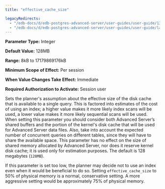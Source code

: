 ```yaml
---
title: "effective_cache_size"

legacyRedirects:
  - "/edb-docs/d/edb-postgres-advanced-server/user-guides/user-guide/13/effective_cache_size.html"
  - "/edb-docs/d/edb-postgres-advanced-server/user-guides/user-guide/latest/effective_cache_size.html"
---
```


<div id="effective_cache_size" class="registered_link"></div>

**Parameter Type:** Integer

**Default Value:** 128MB

**Range:** 8kB to 17179869176kB

**Minimum Scope of Effect:** Per session

**When Value Changes Take Effect:** Immediate

**Required Authorization to Activate:** Session user

Sets the planner's assumption about the effective size of the disk cache that is available to a single query. This is factored into estimates of the cost of using an index; a higher value makes it more likely index scans will be used, a lower value makes it more likely sequential scans will be used. When setting this parameter you should consider both Advanced Server’s shared buffers and the portion of the kernel's disk cache that will be used for Advanced Server data files. Also, take into account the expected number of concurrent queries on different tables, since they will have to share the available space. This parameter has no effect on the size of shared memory allocated by Advanced Server, nor does it reserve kernel disk cache; it is used only for estimation purposes. The default is 128 megabytes (`128MB`).

If this parameter is set too low, the planner may decide not to use an index even when it would be beneficial to do so. Setting `effective_cache_size` to 50% of physical memory is a normal, conservative setting. A more aggressive setting would be approximately 75% of physical memory.
